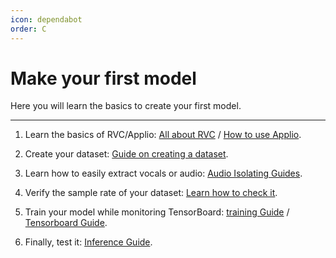 ```yaml
---
icon: dependabot
order: C
---
```


# Make your first model
Here you will learn the basics to create your first model.

---

1. Learn the basics of RVC/Applio: [All about RVC](/faq) / [How to use Applio](/beginners/interface).

2. Create your dataset: [Guide on creating a dataset](/guides/create-datasets/create-datasets).

3. Learn how to easily extract vocals or audio: [Audio Isolating Guides](/guides/audio-isolating/uvr).

4. Verify the sample rate of your dataset: [Learn how to check it](/getting-started/audio-analizer).

5. Train your model while monitoring TensorBoard: [training Guide](/getting-started/training) / [Tensorboard Guide](/getting-started/tensorboard).

6. Finally, test it: [Inference Guide](/getting-started/download-models).